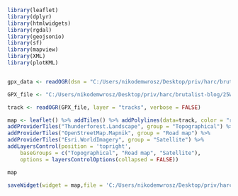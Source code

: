 
```r
library(leaflet)
library(dplyr)
library(htmlwidgets)
library(rgdal)
library(geojsonio)
library(sf)
library(mapview)
library(XML)
library(plotKML)



```


```r
gpx_data <- readOGR(dsn = "C:/Users/nikodemwrosz/Desktop/priv/harc/brutalist-blog/25WDH_Page/assets/routes/lubowo_strzeszyn.gpx", layer = "tracks")

GPX_file <- "C:/Users/nikodemwrosz/Desktop/priv/harc/brutalist-blog/25WDH_Page/assets/routes/lubowo_strzeszyn.gpx"

track <- readOGR(GPX_file, layer = "tracks", verbose = FALSE)

map <- leaflet() %>% addTiles() %>% addPolylines(data=track, color = "red") %>%
addProviderTiles("Thunderforest.Landscape", group = "Topographical") %>%
addProviderTiles("OpenStreetMap.Mapnik", group = "Road map") %>%
addProviderTiles("Esri.WorldImagery", group = "Satellite") %>%
addLayersControl(position = 'topright',
    baseGroups = c("Topographical", "Road map", "Satellite"),
    options = layersControlOptions(collapsed = FALSE))

map

saveWidget(widget = map,file = 'C:/Users/nikodemwrosz/Desktop/priv/harc/brutalist-blog/25WDH_Page/assets/routes/lubowo_strzeszyn.html')


```
